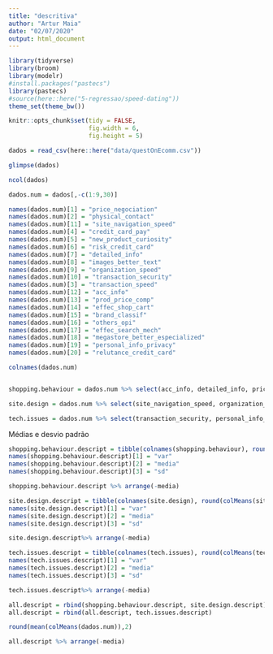 ```yaml
---
title: "descritiva"
author: "Artur Maia"
date: "02/07/2020"
output: html_document
---
```


```r
library(tidyverse)
library(broom)
library(modelr)
#install.packages("pastecs")
library(pastecs)
#source(here::here("5-regressao/speed-dating"))
theme_set(theme_bw())

knitr::opts_chunk$set(tidy = FALSE,
                      fig.width = 6,
                      fig.height = 5)

```

```r
dados = read_csv(here::here("data/questOnEcomm.csv"))

glimpse(dados)
```


```r
ncol(dados)

dados.num = dados[,-c(1:9,30)]

names(dados.num)[1] = "price_negociation"
names(dados.num)[2] = "physical_contact"
names(dados.num)[11] = "site_navigation_speed"
names(dados.num)[4] = "credit_card_pay"
names(dados.num)[5] = "new_product_curiosity"
names(dados.num)[6] = "risk_credit_card"
names(dados.num)[7] = "detailed_info"
names(dados.num)[8] = "images_better_text"
names(dados.num)[9] = "organization_speed"
names(dados.num)[10] = "transaction_security"
names(dados.num)[3] = "transaction_speed"
names(dados.num)[12] = "acc_info"
names(dados.num)[13] = "prod_price_comp"
names(dados.num)[14] = "effec_shop_cart"
names(dados.num)[15] = "brand_classif"
names(dados.num)[16] = "others_opi"
names(dados.num)[17] = "effec_search_mech"
names(dados.num)[18] = "megastore_better_especialized"
names(dados.num)[19] = "personal_info_privacy"
names(dados.num)[20] = "relutance_credit_card"

colnames(dados.num)


shopping.behaviour = dados.num %>% select(acc_info, detailed_info, price_negociation, prod_price_comp, physical_contact, others_opi, megastore_better_especialized, credit_card_pay,new_product_curiosity)

site.design = dados.num %>% select(site_navigation_speed, organization_speed, effec_search_mech, transaction_speed, effec_shop_cart, images_better_text, brand_classif)

tech.issues = dados.num %>% select(transaction_security, personal_info_privacy, risk_credit_card,relutance_credit_card)

```

Médias e desvio padrão

```r

shopping.behaviour.descript = tibble(colnames(shopping.behaviour), round(colMeans(shopping.behaviour),2), round(unlist(lapply(shopping.behaviour[,], sd)), 2))
names(shopping.behaviour.descript)[1] = "var"
names(shopping.behaviour.descript)[2] = "media"
names(shopping.behaviour.descript)[3] = "sd"

shopping.behaviour.descript %>% arrange(-media)
```


```r

site.design.descript = tibble(colnames(site.design), round(colMeans(site.design),2), round(unlist(lapply(site.design[,], sd)), 2))
names(site.design.descript)[1] = "var"
names(site.design.descript)[2] = "media"
names(site.design.descript)[3] = "sd"

site.design.descript%>% arrange(-media)
```

```r

tech.issues.descript = tibble(colnames(tech.issues), round(colMeans(tech.issues),2), round(unlist(lapply(tech.issues[,], sd)), 2))
names(tech.issues.descript)[1] = "var"
names(tech.issues.descript)[2] = "media"
names(tech.issues.descript)[3] = "sd"

tech.issues.descript%>% arrange(-media)
```


```r

all.descript = rbind(shopping.behaviour.descript, site.design.descript)
all.descript = rbind(all.descript, tech.issues.descript)

round(mean(colMeans(dados.num)),2)

all.descript %>% arrange(-media)


```

